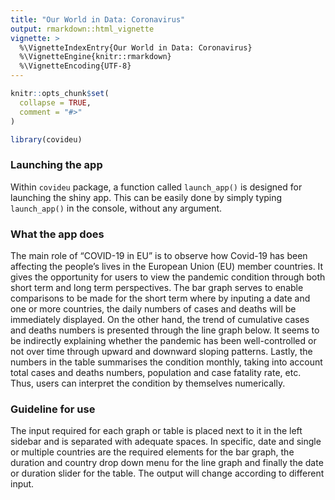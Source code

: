 ```yaml
---
title: "Our World in Data: Coronavirus"
output: rmarkdown::html_vignette
vignette: >
  %\VignetteIndexEntry{Our World in Data: Coronavirus}
  %\VignetteEngine{knitr::rmarkdown}
  %\VignetteEncoding{UTF-8}
---
```


```r
knitr::opts_chunk$set(
  collapse = TRUE,
  comment = "#>"
)
```

```r
library(covideu)
```

### Launching the app
Within `covideu` package, a function called `launch_app()` is designed for launching the shiny app. This can be easily done by simply typing `launch_app()` in the console, without any argument.

### What the app does
The main role of "COVID-19 in EU" is to observe how Covid-19 has been affecting the people's lives in the European Union (EU) member countries. It gives the opportunity for users to view the pandemic condition through both short term and long term perspectives. The bar graph serves to enable comparisons to be made for the short term where by inputing a date and one or more countries, the daily numbers of cases and deaths will be immediately displayed. On the other hand, the trend of cumulative cases and deaths numbers is presented through the line graph below. It seems to be indirectly explaining whether the pandemic has been well-controlled or not over time through upward and downward sloping patterns. Lastly, the numbers in the table summarises the condition monthly, taking into account total cases and deaths numbers, population and case fatality rate, etc. Thus, users can interpret the condition by themselves numerically.

### Guideline for use
The input required for each graph or table is placed next to it in the left sidebar and is separated with adequate spaces. In specific, date and single or multiple countries are the required elements for the bar graph, the duration and country drop down menu for the line graph and finally the date or duration slider for the table. The output will change according to different input.
